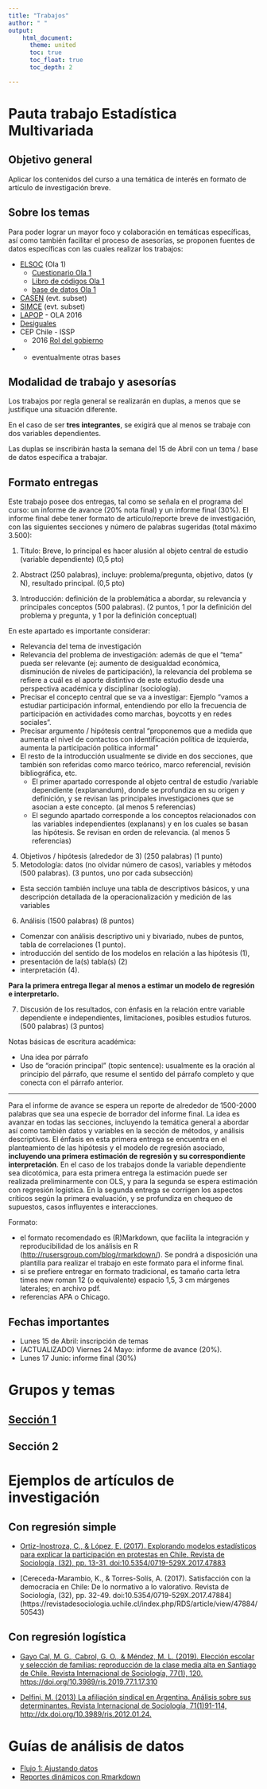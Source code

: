 ```yaml
---
title: "Trabajos"
author: " "
output:
    html_document:
      theme: united
      toc: true
      toc_float: true
      toc_depth: 2

---
```

# Pauta trabajo Estadística Multivariada

## Objetivo general
Aplicar los contenidos del curso a una temática de interés en formato de artículo de investigación breve.

## Sobre los temas
Para poder lograr un mayor foco y colaboración en temáticas específicas, así como también facilitar el proceso de asesorías, se proponen fuentes de datos específicas con las cuales realizar los trabajos:

- [ELSOC](http://www.elsoc.cl/) (Ola 1)
  - [Cuestionario Ola 1](http://www.elsoc.cl/wp-content/uploads/2017/05/Cuestionario_ELSOC_Ola_01_Completo.pdf)
  - [Libro de códigos Ola 1](http://www.elsoc.cl/wp-content/uploads/2017/05/Libro_de_Codigos_ELSOC_Ola_01_Completo.pdf)
  - [base de datos Ola 1](https://dataverse.harvard.edu/dataset.xhtml?persistentId=doi:10.7910/DVN/0KIRBJ&version=2.0)
- [CASEN](http://observatorio.ministeriodesarrollosocial.gob.cl/casen-multidimensional/casen/basedatos.php) (evt. subset)
- [SIMCE](https://www.agenciaeducacion.cl/evaluaciones/que-es-el-simce/) (evt. subset)
- [LAPOP](https://www.vanderbilt.edu/lapop-espanol/) - OLA 2016
- [Desiguales](https://www.desiguales.org/descripcin-del-libro)
- CEP Chile - ISSP
  - 2016 [Rol del gobierno](documents/data/encuesta_cep77_jul_ago2016.zip)
- * eventualmente otras bases

## Modalidad de trabajo y asesorías

Los trabajos por regla general se realizarán en duplas, a menos que se justifique una situación diferente.

En el caso de ser **tres integrantes**, se exigirá que al menos se trabaje con dos variables dependientes.

Las duplas se inscribirán hasta la semana del 15 de Abril con un tema / base de datos específica a trabajar.


## Formato entregas

Este trabajo posee dos entregas, tal como se señala en el programa del curso: un informe de avance (20% nota final) y un informe final (30%). El informe final debe tener formato de artículo/reporte breve de investigación, con las siguientes secciones y número de palabras sugeridas (total máximo 3.500):

1. Título: Breve, lo principal es hacer alusión al objeto central de estudio (variable dependiente) (0,5 pto)

2. Abstract (250 palabras), incluye: problema/pregunta, objetivo, datos (y N), resultado principal. (0,5 pto)

3. Introducción: definición de la problemática a abordar, su relevancia y principales conceptos (500 palabras). (2 puntos, 1 por la definición del problema y pregunta, y 1 por la definición conceptual)

En este apartado es importante considerar:

- Relevancia del tema de investigación
- Relevancia del problema de investigación: además de que el "tema" pueda ser relevante (ej: aumento de desigualdad económica, disminución de niveles de participación), la relevancia del problema se refiere a cuál es el aporte distintivo de este estudio desde una perspectiva académica y disciplinar (sociología).
- Precisar el concepto central que se va a investigar: Ejemplo "vamos a estudiar participación informal, entendiendo por ello la frecuencia de participación en actividades como marchas, boycotts y en redes sociales".
- Precisar argumento / hipótesis central "proponemos que a medida que aumenta el nivel de contactos con identificación política de izquierda, aumenta la participación política informal"
- El resto de la introducción usualmente se divide en dos secciones, que también son referidas como marco teórico, marco referencial, revisión bibliográfica, etc.
  - El primer apartado corresponde al objeto central de estudio /variable dependiente (explanandum), donde se profundiza en su origen y definición, y se revisan las principales investigaciones que se asocian a este concepto. (al menos 5 referencias)
  - El segundo apartado corresponde a los conceptos relacionados con las variables independientes (explanans) y en los cuales se basan las hipótesis. Se revisan en orden de relevancia. (al menos 5 referencias)

4. Objetivos / hipótesis (alrededor de 3) (250 palabras) (1 punto)
5. Metodología: datos (no olvidar número de casos), variables y métodos  (500 palabras). (3 puntos, uno por cada subsección)
- Esta sección también incluye una tabla de descriptivos básicos, y una descripción detallada de la operacionalización y medición de las variables

6. Análisis (1500 palabras) (8 puntos)
- Comenzar con análisis descriptivo uni y bivariado, nubes de puntos, tabla de correlaciones (1 punto).
- introducción del sentido de los modelos en relación a las hipótesis (1),
- presentación de la(s) tabla(s) (2)
- interpretación (4).

**Para la primera entrega llegar al menos a estimar un modelo de regresión e interpretarlo.**

7. Discusión de los resultados, con énfasis en la relación entre variable dependiente e independientes, limitaciones, posibles estudios futuros. (500 palabras) (3 puntos)

Notas básicas de escritura académica:

- Una idea por párrafo
- Uso de "oración principal" (topic sentence): usualmente es la oración al principio del párrafo, que resume el sentido del párrafo completo y que conecta con el párrafo anterior.

---

Para el informe de avance se espera un reporte de alrededor de 1500-2000 palabras que sea una especie de borrador del informe final. La idea es avanzar en todas las secciones, incluyendo la temática general a abordar así como también datos y variables en la sección de métodos, y análisis descriptivos. El énfasis en esta primera entrega se encuentra en el planteamiento de las hipótesis y el modelo de regresión asociado, **incluyendo una primera estimación de regresión y su correspondiente interpretación**. En el caso de los trabajos donde la variable dependiente sea dicotómica, para esta primera entrega la estimación puede ser realizada preliminarmente con OLS, y para la segunda se espera estimación con regresión logística. En la segunda entrega se corrigen los aspectos críticos según la primera evaluación, y se profundiza en chequeo de supuestos, casos influyentes e interacciones.

Formato:

- el formato recomendado es (R)Markdown, que facilita la integración y reproducibilidad de los análisis en R (<http://rusersgroup.com/blog/rmarkdown/>). Se pondrá a disposición una plantilla para realizar el trabajo en este formato para el informe final.
- si se prefiere entregar en formato tradicional, es tamaño carta letra times new roman 12 (o equivalente) espacio 1,5, 3 cm márgenes laterales; en archivo pdf.
- referencias APA o Chicago.

## Fechas importantes

- Lunes 15 de Abril: inscripción de temas
- (ACTUALIZADO) Viernes 24 Mayo: informe de avance (20%).
- Lunes 17 Junio: informe final (30%)

# Grupos y temas

## [Sección 1](https://docs.google.com/spreadsheets/d/1QAMuuaBQIverj3U2SHrhQWyMcNnc8_cw4452Z8jT-Ns/edit?usp=sharing)
## Sección 2


# Ejemplos de artículos de investigación

## Con regresión simple

- [Ortiz-Inostroza, C., & López, E. (2017). Explorando modelos estadísticos para explicar la participación en protestas en Chile. Revista de Sociología, (32), pp. 13-31. doi:10.5354/0719-529X.2017.47883](https://revistadesociologia.uchile.cl/index.php/RDS/article/view/47883/50542
)

- [Cereceda-Marambio, K., & Torres-Solís, A. (2017). Satisfacción con la democracia en Chile: De lo normativo a lo valorativo. Revista de Sociología, (32), pp. 32-49. doi:10.5354/0719-529X.2017.47884] (https://revistadesociologia.uchile.cl/index.php/RDS/article/view/47884/50543)


## Con regresión logística

- [Gayo Cal, M. G., Cabrol, G. O., & Méndez, M. L. (2019). Elección escolar y selección de familias: reproducción de la clase media alta en Santiago de Chile. Revista Internacional de Sociología, 77(1), 120. https://doi.org/10.3989/ris.2019.77.1.17.310](http://revintsociologia.revistas.csic.es/index.php/revintsociologia/article/view/1020/1338)

- [Delfini, M. (2013) La afiliación sindical en Argentina. Análisis sobre sus determinantes. Revista Internacional de Sociología, 71(1)91-114,  http://dx.doi.org/10.3989/ris.2012.01.24.](http://revintsociologia.revistas.csic.es/index.php/revintsociologia/article/view/485/507)

# Guías de análisis de datos

- [Flujo 1: Ajustando datos](documents/trabajos/flujo_analisis1.html)
- [Reportes dinámicos con Rmarkdown](documents/trabajos/guia_rep_dinamico/reportedinamico.html)
